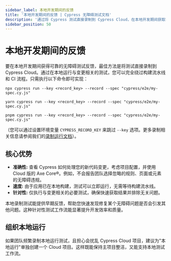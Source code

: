 ```yaml
---
sidebar_label: 本地开发期间的反馈
title: '本地开发期间的反馈 | Cypress 无障碍测试文档'
description: '通过将 Cypress 测试直接录制到 Cypress Cloud，在本地开发期间获取精确、快速且针对性强的无障碍测试反馈——绕过 CI 流水线，以最小努力确保准确的测试洞察。'
sidebar_position: 50
---
```


<ProductHeading product="accessibility" />

# 本地开发期间的反馈

要在本地开发期间获得可靠的无障碍测试反馈，最佳方法是将测试直接录制到 Cypress Cloud。通过在本地运行与变更相关的测试，您可以完全绕过构建流水线和 CI 流程。只需执行以下命令即可实现：

<Tabs>
  <TabItem value="npm">

```shell
npx cypress run --key <record_key> --record --spec "cypress/e2e/my-spec.cy.js"
```

  </TabItem>
  <TabItem value="yarn">

```shell
yarn cypress run --key <record_key> --record --spec "cypress/e2e/my-spec.cy.js"
```

  </TabItem>
  <TabItem value="pnpm">

```shell
pnpm cypress run --key <record_key> --record --spec "cypress/e2e/my-spec.cy.js"
```

  </TabItem>
</Tabs>

（您可以通过设置环境变量 `CYPRESS_RECORD_KEY` 来跳过 `--key` 选项。更多录制相关信息请参阅我们的[录制运行文档](/cloud/features/recorded-runs)）。

## 核心优势

- **准确性:** 查看 Cypress 如何处理您的新代码变更，考虑项目配置，并使用 Cloud 版的 Axe Core®。例如，不会报告团队选择忽略的规则、页面或元素的无障碍违规。
- **速度:** 由于应用已在本地构建，测试可以立即运行，无需等待构建流水线。
- **针对性:** 仅执行与变更相关的必要测试，确保快速获取结果并排除无关问题。

本地录制测试能提供早期反馈，帮助您快速发现修复某个无障碍问题是否会引发其他问题。这种针对性测试工作流能显著提升开发效率和质量。

## 组织本地运行

如果团队频繁录制本地运行测试，且担心会扰乱 Cypress Cloud 项目，建议为"本地运行"单独创建一个 Cloud 项目。这样既能保持主项目整洁，又能支持本地测试工作流。